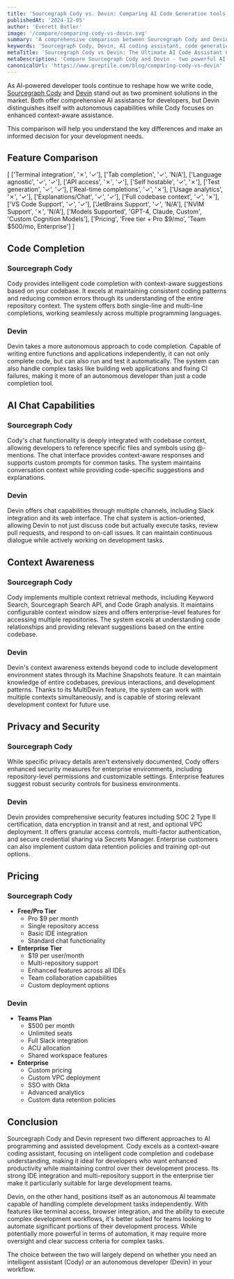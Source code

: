 ```yaml
---
title: 'Sourcegraph Cody vs. Devin: Comparing AI Code Generation tools (2025)'
publishedAt: '2024-12-05'
author: 'Everett Butler'
image: '/compare/comparing-cody-vs-devin.svg'
summary: 'A comprehensive comparison between Sourcegraph Cody and Devin, two leading AI-powered development assistants, analyzing their features, capabilities, and pricing to help developers make an informed choice.'
keywords: 'Sourcegraph Cody, Devin, AI coding assistant, code generation, developer tools, IDE integration, code completion, AI programming'
metaTitle: 'Sourcegraph Cody vs Devin: The Ultimate AI Code Assistant Comparison (2025)'
metaDescription: 'Compare Sourcegraph Cody and Devin - two powerful AI coding assistants. Learn about their features, pricing, and capabilities to choose the right tool for your development needs.'
canonicalUrl: 'https://www.greptile.com/blog/comparing-cody-vs-devin'
---
```


As AI-powered developer tools continue to reshape how we write code, [Sourcegraph Cody](https://sourcegraph.com/cody) and [Devin](https://devin.ai/) stand out as two prominent solutions in the market. Both offer comprehensive AI assistance for developers, but Devin distinguishes itself with autonomous capabilities while Cody focuses on enhanced context-aware assistance. 

This comparison will help you understand the key differences and make an informed decision for your development needs.

## Feature Comparison

[
    ['Terminal integration', '✗', '✓'],
    ['Tab completion', '✓', 'N/A'],
    ['Language agnostic', '✓', '✓'],
    ['API access', '✗', '✓'],
    ['Self hostable', '✓', '✗'],
    ['Test generation', '✓', '✓'],
    ['Real-time completions', '✓', '✗'],
    ['Usage analytics', '✗', '✓'],
    ['Explanations/Chat', '✓', '✓'],
    ['Full codebase context', '✓', '✗'],
    ['VS Code Support', '✓', '✓'],
    ['JetBrains Support', '✓', 'N/A'],
    ['NVIM Support', '✗', 'N/A'],
    ['Models Supported', 'GPT-4, Claude, Custom', 'Custom Cognition Models'],
    ['Pricing', 'Free tier + Pro $9/mo', 'Team $500/mo, Enterprise']
]

## Code Completion

### Sourcegraph Cody
Cody provides intelligent code completion with context-aware suggestions based on your codebase. It excels at maintaining consistent coding patterns and reducing common errors through its understanding of the entire repository context. The system offers both single-line and multi-line completions, working seamlessly across multiple programming languages.

### Devin
Devin takes a more autonomous approach to code completion. Capable of writing entire functions and applications independently, it can not only complete code, but can also run and test it automatically. The system can also handle complex tasks like building web applications and fixing CI failures, making it more of an autonomous developer than just a code completion tool.

## AI Chat Capabilities

### Sourcegraph Cody
Cody's chat functionality is deeply integrated with codebase context, allowing developers to reference specific files and symbols using @-mentions. The chat interface provides context-aware responses and supports custom prompts for common tasks. The system maintains conversation context while providing code-specific suggestions and explanations.

### Devin
Devin offers chat capabilities through multiple channels, including Slack integration and its web interface. The chat system is action-oriented, allowing Devin to not just discuss code but actually execute tasks, review pull requests, and respond to on-call issues. It can maintain continuous dialogue while actively working on development tasks.

## Context Awareness

### Sourcegraph Cody
Cody implements multiple context retrieval methods, including Keyword Search, Sourcegraph Search API, and Code Graph analysis. It maintains configurable context window sizes and offers enterprise-level features for accessing multiple repositories. The system excels at understanding code relationships and providing relevant suggestions based on the entire codebase.

### Devin
Devin's context awareness extends beyond code to include development environment states through its Machine Snapshots feature. It can maintain knowledge of entire codebases, previous interactions, and development patterns. Thanks to its MultiDevin feature, the system can work with multiple contexts simultaneously, and is capable of storing relevant development context for future use.

## Privacy and Security

### Sourcegraph Cody
While specific privacy details aren't extensively documented, Cody offers enhanced security measures for enterprise environments, including repository-level permissions and customizable settings. Enterprise features suggest robust security controls for business environments.

### Devin
Devin provides comprehensive security features including SOC 2 Type II certification, data encryption in transit and at rest, and optional VPC deployment. It offers granular access controls, multi-factor authentication, and secure credential sharing via Secrets Manager. Enterprise customers can also implement custom data retention policies and training opt-out options.

## Pricing

### Sourcegraph Cody
- **Free/Pro Tier**
  - Pro $9 per month
  - Single repository access
  - Basic IDE integration
  - Standard chat functionality
- **Enterprise Tier**
  - $19 per user/month
  - Multi-repository support
  - Enhanced features across all IDEs
  - Team collaboration capabilities
  - Custom deployment options

### Devin
- **Teams Plan**
  - $500 per month
  - Unlimited seats
  - Full Slack integration
  - ACU allocation
  - Shared workspace features
- **Enterprise**
  - Custom pricing
  - Custom VPC deployment
  - SSO with Okta
  - Advanced analytics
  - Custom data retention policies

## Conclusion

Sourcegraph Cody and Devin represent two different approaches to AI programming and assisted development. Cody excels as a context-aware coding assistant, focusing on intelligent code completion and codebase understanding, making it ideal for developers who want enhanced productivity while maintaining control over their development process. Its strong IDE integration and multi-repository support in the enterprise tier make it particularly suitable for large development teams.

Devin, on the other hand, positions itself as an autonomous AI teammate capable of handling complete development tasks independently. With features like terminal access, browser integration, and the ability to execute complex development workflows, it's better suited for teams looking to automate significant portions of their development process. While potentially more powerful in terms of automation, it may require more oversight and clear success criteria for complex tasks. 

The choice between the two will largely depend on whether you need an intelligent assistant (Cody) or an autonomous developer (Devin) in your workflow.
